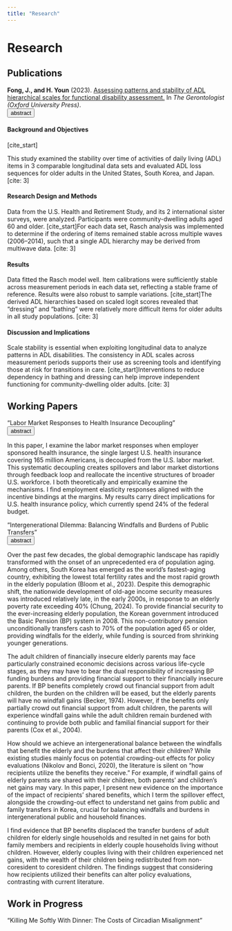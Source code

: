```yaml
---
title: "Research"
---
```


# Research

## Publications

**Fong, J., and H. Youn** (2023). [Assessing patterns and stability of ADL hierarchical scales for functional disability assessment.](https://academic.oup.com/gerontologist/article/63/4/773/6571520) In *The Gerontologist (Oxford University Press)*.
<br>
<button class="abstract-button">abstract</button>
<div class="abstract-content">
  <h4>Background and Objectives</h4>
  [cite_start]<p>This study examined the stability over time of activities of daily living (ADL) items in 3 comparable longitudinal data sets and evaluated ADL loss sequences for older adults in the United States, South Korea, and Japan. [cite: 3]</p>
  
  <h4>Research Design and Methods</h4>
  <p>Data from the U.S. Health and Retirement Study, and its 2 international sister surveys, were analyzed. Participants were community-dwelling adults aged 60 and older. [cite_start]For each data set, Rasch analysis was implemented to determine if the ordering of items remained stable across multiple waves (2006–2014), such that a single ADL hierarchy may be derived from multiwave data. [cite: 3]</p>
  
  <h4>Results</h4>
  <p>Data fitted the Rasch model well. Item calibrations were sufficiently stable across measurement periods in each data set, reflecting a stable frame of reference. Results were also robust to sample variations. [cite_start]The derived ADL hierarchies based on scaled logit scores revealed that “dressing” and “bathing” were relatively more difficult items for older adults in all study populations. [cite: 3]</p>
  
  <h4>Discussion and Implications</h4>
  <p>Scale stability is essential when exploiting longitudinal data to analyze patterns in ADL disabilities. The consistency in ADL scales across measurement periods supports their use as screening tools and identifying those at risk for transitions in care. [cite_start]Interventions to reduce dependency in bathing and dressing can help improve independent functioning for community-dwelling older adults. [cite: 3]</p>
</div>


## Working Papers

“Labor Market Responses to Health Insurance Decoupling"
<br>
<button class="abstract-button">abstract</button>
<div class="abstract-content">
  <p>In this paper, I examine the labor market responses when employer sponsored health insurance, the single largest U.S. health insurance covering 165 million Americans, is decoupled from the U.S. labor market. This systematic decoupling creates spillovers and labor market distortions through feedback loop and reallocate the incentive structures of broader U.S. workforce. I both theoretically and empirically examine the mechanisms. I find employment elasticity responses aligned with the incentive bindings at the margins. My results carry direct implications for U.S. health insurance policy, which currently spend 24% of the federal budget.</p>
</div>

“Intergenerational Dilemma: Balancing Windfalls and Burdens of Public Transfers"
<br>
<button class="abstract-button">abstract</button>
<div class="abstract-content">
  <p>Over the past few decades, the global demographic landscape has rapidly transformed with the onset of an unprecedented era of population aging. Among others, South Korea has emerged as the world’s fastest-aging country, exhibiting the lowest total fertility rates and the most rapid growth in the elderly population (Bloom et al., 2023). Despite this demographic shift, the nationwide development of old-age income security measures was introduced relatively late, in the early 2000s, in response to an elderly poverty rate exceeding 40% (Chung, 2024). To provide financial security to the ever-increasing elderly population, the Korean government introduced the Basic Pension (BP) system in 2008. This non-contributory pension unconditionally transfers cash to 70% of the population aged 65 or older, providing windfalls for the elderly, while funding is sourced from shrinking younger generations.</p>
  <p>The adult children of financially insecure elderly parents may face particularly constrained economic decisions across various life-cycle stages, as they may have to bear the dual responsibility of increasing BP funding burdens and providing financial support to their financially insecure parents. If BP benefits completely crowd out financial support from adult children, the burden on the children will be eased, but the elderly parents will have no windfall gains (Becker, 1974). However, if the benefits only partially crowd out financial support from adult children, the parents will experience windfall gains while the adult children remain burdened with continuing to provide both public and familial financial support for their parents (Cox et al., 2004).</p>
  <p>How should we achieve an intergenerational balance between the windfalls that benefit the elderly and the burdens that affect their children? While existing studies mainly focus on potential crowding-out effects for policy evaluations (Nikolov and Bonci, 2020), the literature is silent on “how recipients utilize the benefits they receive.” For example, if windfall gains of elderly parents are shared with their children, both parents’ and children’s net gains may vary. In this paper, I present new evidence on the importance of the impact of recipients’ shared benefits, which I term the spillover effect, alongside the crowding-out effect to understand net gains from public and family transfers in Korea, crucial for balancing windfalls and burdens in intergenerational public and household finances.</p>
  <p>I find evidence that BP benefits displaced the transfer burdens of adult children for elderly single households and resulted in net gains for both family members and recipients in elderly couple households living without children. However, elderly couples living with their children experienced net gains, with the wealth of their children being redistributed from non-coresident to coresident children. The findings suggest that considering how recipients utilized their benefits can alter policy evaluations, contrasting with current literature.</p>
</div>

## Work in Progress

“Killing Me Softly With Dinner: The Costs of Circadian Misalignment”


<script>
document.addEventListener('DOMContentLoaded', function() {
  var collapsibles = document.querySelectorAll('.abstract-button');
  collapsibles.forEach(function(button) {
    button.addEventListener('click', function() {
      this.classList.toggle('active');
      var content = this.nextElementSibling;
      if (content.style.maxHeight) {
        content.style.maxHeight = null;
      } else {
        content.style.maxHeight = content.scrollHeight + "px";
      }
    });
  });
});
</script>